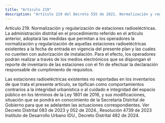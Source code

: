 ```yaml
---
title: "Artículo 219"
description: "Artículo 219 del Decreto 555 de 2021. Normalización y regularización de estaciones radioeléctricas."
---
```


Artículo 219. Normalización y regularización de estaciones radioeléctricas. La administración distrital en el procedimiento referido en el artículo anterior, adoptará las medidas que permitan a los operadores la normalización y regularización de aquellas estaciones radioeléctricas existentes a la fecha de entrada en vigencia del presente plan y las cuales no cuenten con autorización de instalación. Para el efecto, los operadores podrán realizar a través de los medios electrónicos que se dispongan el reporte de inventario de las estaciones con el fin de efectuar la declaración responsable de cumplimiento de requisitos.
 
Las estaciones radioeléctricas existentes no reportadas en los inventarios de que trata el presente artículo, se tipifican como comportamientos contrarios a la integridad urbanística o al cuidado e integridad del espacio público en los términos de la Ley 1801 de 2016, y sus modificaciones, situación que se pondrá en conocimiento de la Secretaría Distrital de Gobierno para que se adelanten las actuaciones correspondientes.
Ver Decreto Distrital 083 de 2023 y 052 de 2024., Resolución 4739 de 2023 Instituto de Desarrollo Urbano IDU., Decreto Distrital 482 de 2024.